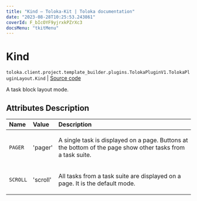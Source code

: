 ```yaml
---
title: "Kind — Toloka-Kit | Toloka documentation"
date: "2023-08-28T10:25:53.243861"
coverId: F_bIcOYF9yjrxkPZrXc3
docsMenu: "tkitMenu"
---
```


# Kind

`toloka.client.project.template_builder.plugins.TolokaPluginV1.TolokaPluginLayout.Kind` | [Source code](https://github.com/Toloka/toloka-kit/blob/v1.2.1/src/client/project/template_builder/plugins.py#L192)

A task block layout mode.

## Attributes Description

| Name | Value | Description |
| :------| :-----------| :----------| 
`PAGER`|'pager'|<p>A single task is displayed on a page. Buttons at the bottom of the page show other tasks from a task suite.</p>
`SCROLL`|'scroll'|<p>All tasks from a task suite are displayed on a page. It is the default mode.</p>